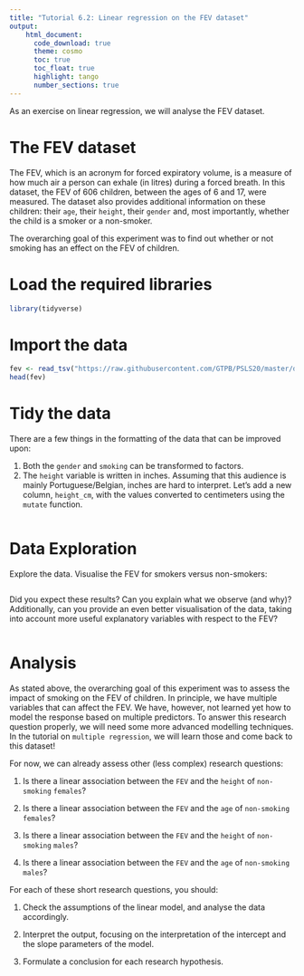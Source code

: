 ```yaml
---
title: "Tutorial 6.2: Linear regression on the FEV dataset"   
output:
    html_document:
      code_download: true    
      theme: cosmo
      toc: true
      toc_float: true
      highlight: tango
      number_sections: true
---
```


As an exercise on linear regression, we will analyse the FEV dataset.

# The FEV dataset

The FEV, which is an acronym for forced expiratory volume,
is a measure of how much air a person can exhale (in litres) 
during  a forced breath. In this dataset, the FEV of 606 children,
between the ages of 6 and 17, were measured. The dataset
also provides additional information on these children:
their `age`, their `height`, their `gender` and, most
importantly, whether the child is a smoker or a non-smoker.

The overarching goal of this experiment was to find out whether or not
smoking has an effect on the FEV of children.

# Load the required libraries

```r
library(tidyverse)
```

# Import the data

```r
fev <- read_tsv("https://raw.githubusercontent.com/GTPB/PSLS20/master/data/fev.txt")
head(fev)
```

# Tidy the data

There are a few things in the formatting of the
data that can be improved upon:

1. Both the `gender` and `smoking` can be transformed to
factors.
2. The `height` variable is written in inches. Assuming that
this audience is mainly Portuguese/Belgian, inches are hard to
interpret. Let's add a new column, `height_cm`, with the values
converted to centimeters using the `mutate` function. 

```r

```


# Data Exploration

Explore the data. Visualise the FEV for smokers versus non-smokers:

```r

```

Did you expect these results? Can you explain what we observe (and why)?
Additionally, can you provide an even better visualisation of the data, taking
into account more useful explanatory variables with respect
to the FEV?

```r

```

# Analysis

As stated above, the overarching goal of this experiment was to assess the impact of smoking on the FEV of children.
In principle, we have multiple variables that can affect the FEV. 
We have, however, not learned yet how to model the response based on multiple
predictors. To answer this research question properly, we will need some
more advanced modelling techniques. In the tutorial on `multiple regression`, 
we will learn those and come back to this dataset!

For now, we can already assess other (less complex) research questions:

1. Is there a linear association between the `FEV` and the `height` of `non-smoking`
`females`? 

2. Is there a linear association between the `FEV` and the `age` of `non-smoking`
`females`?

3. Is there a linear association between the `FEV` and the `height` of `non-smoking`
`males`? 

4. Is there a linear association between the `FEV` and the `age` of `non-smoking`
`males`?

For each of these short research questions, you should:

1. Check the assumptions of the linear model, and analyse the data accordingly.

2. Interpret the output, focusing on the interpretation of the intercept and the slope parameters of the model.

3. Formulate a conclusion for each research hypothesis.

